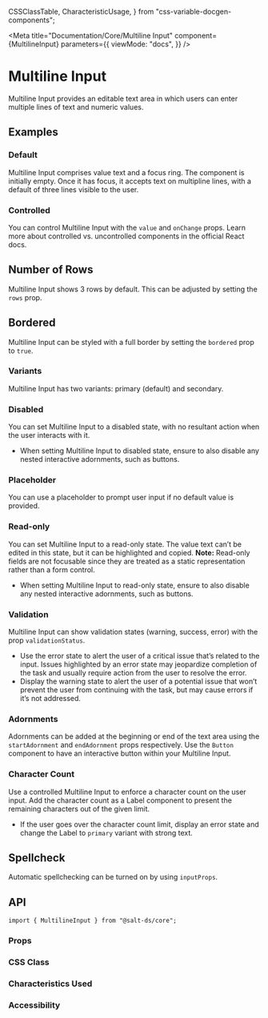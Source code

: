   CSSClassTable,
  CharacteristicUsage,
} from "css-variable-docgen-components";

<Meta
  title="Documentation/Core/Multiline Input"
  component={MultilineInput}
  parameters={{
    viewMode: "docs",
  }}
/>

# Multiline Input

Multiline Input provides an editable text area in which users can enter multiple lines of text and numeric values.

<Canvas>
  <Story id="core-multiline-input--default" />
</Canvas>

## Examples

### Default

Multiline Input comprises value text and a focus ring. The component is initially empty. Once it has focus, it accepts text on multipline lines, with a default of three lines visible to the user.

<Canvas>
  <Story id="core-multiline-input--default" />
</Canvas>

### Controlled

You can control Multiline Input with the `value` and `onChange` props. Learn more about <Link href="https://react.dev/learn/sharing-state-between-components#controlled-and-uncontrolled-components">controlled vs. uncontrolled components</Link> in the official React docs.

<Canvas>
  <Story id="core-multiline-input--controlled" />
</Canvas>

## Number of Rows

Multiline Input shows 3 rows by default. This can be adjusted by setting the `rows` prop.

<Canvas>
  <Story id="core-multiline-input--number-of-rows" />
</Canvas>

## Bordered

Multiline Input can be styled with a full border by setting the `bordered` prop to `true`.

<Canvas>
  <Story id="core-multiline-input--bordered" />
</Canvas>

### Variants

Multiline Input has two variants: primary (default) and secondary.

<Canvas>
  <Story id="core-multiline-input--variants" />
</Canvas>

### Disabled

You can set Multiline Input to a disabled state, with no resultant action when the user interacts with it.

<Canvas>
  <Story id="core-multiline-input--disabled" />
</Canvas>

- When setting Multiline Input to disabled state, ensure to also disable any nested interactive adornments, such as buttons.

### Placeholder

You can use a placeholder to prompt user input if no default value is provided.

<Canvas>
  <Story id="core-multiline-input--placeholder" />
</Canvas>

### Read-only

You can set Multiline Input to a read-only state. The value text can’t be edited in this state, but it can be highlighted and copied.
**Note:** Read-only fields are not focusable since they are treated as a static representation rather than a form control.

<Canvas>
  <Story id="core-multiline-input--readonly" />
</Canvas>

- When setting Multiline Input to read-only state, ensure to also disable any nested interactive adornments, such as buttons.

### Validation

Multiline Input can show validation states (warning, success, error) with the prop `validationStatus`.

<Canvas>
  <Story id="core-multiline-input--validation-states" />
</Canvas>

- Use the error state to alert the user of a critical issue that’s related to the input. Issues highlighted by an error state may jeopardize completion of the task and usually require action from the user to resolve the error.
- Display the warning state to alert the user of a potential issue that won’t prevent the user from continuing with the task, but may cause errors if it’s not addressed.

### Adornments

Adornments can be added at the beginning or end of the text area using the `startAdornment` and `endAdornment` props respectively. Use the `Button` component to have an interactive button within your Multiline Input.

<Canvas>
  <Story id="core-multiline-input--with-adornments" />
</Canvas>

### Character Count

Use a controlled Multiline Input to enforce a character count on the user input. Add the character count as a Label component to present the remaining characters out of the given limit.

<Canvas>
  <Story id="lab-multiline-input--character-count" />
</Canvas>

- If the user goes over the character count limit, display an error state and change the Label to `primary` variant with strong text.

## Spellcheck

Automatic spellchecking can be turned on by using `inputProps`.

<Canvas>
  <Story id="core-multiline-input--spellcheck" />
</Canvas>

## API

```
import { MultilineInput } from "@salt-ds/core";
```

### Props

<ArgsTable of={MultilineInput} />

### CSS Class

<CSSClassTable of={MultilineInput} />

### Characteristics Used

<CharacteristicUsage of={MultilineInput} />

### Accessibility

<HelpAndSupport />
